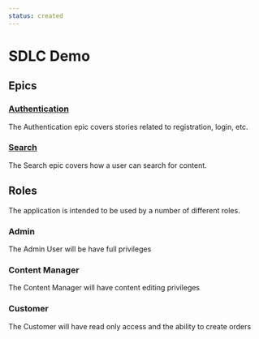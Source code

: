 ```yaml
---
status: created
---
```


# SDLC Demo

## Epics

### [Authentication](/epics/authentication)

The Authentication epic covers stories related to registration, login, etc.

### [Search](/epics/search)

The Search epic covers how a user can search for content.

## Roles

The application is intended to be used by a number of different roles.

### Admin

The Admin User will be have full privileges

### Content Manager

The Content Manager will have content editing privileges

### Customer

The Customer will have read only access and the ability to create orders
